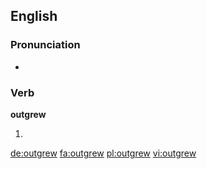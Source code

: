 ==English==

===Pronunciation===
* {{IPA|/ˈɑʊtɡɻʊə/}}

===Verb===
'''outgrew'''

# {{simple past of|outgrow}}

<!--* Dutch: [[ontgroeide]], [[ontgroeiden]]-->

[[de:outgrew]]
[[fa:outgrew]]
[[pl:outgrew]]
[[vi:outgrew]]